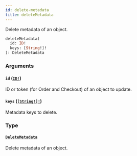 ```yaml
---
id: delete-metadata
title: deleteMetadata
---
```


Delete metadata of an object.

```graphql
deleteMetadata(
  id: ID!
  keys: [String!]!
): DeleteMetadata

```

### Arguments

#### `id` ([`ID!`](../../../developer/api-reference/scalars/id))

ID or token (for Order and Checkout) of an object to update.

#### `keys` ([`[String!]!`](../../../developer/api-reference/scalars/string))

Metadata keys to delete.

### Type

#### [`DeleteMetadata`](../../../developer/api-reference/objects/delete-metadata)

Delete metadata of an object.
